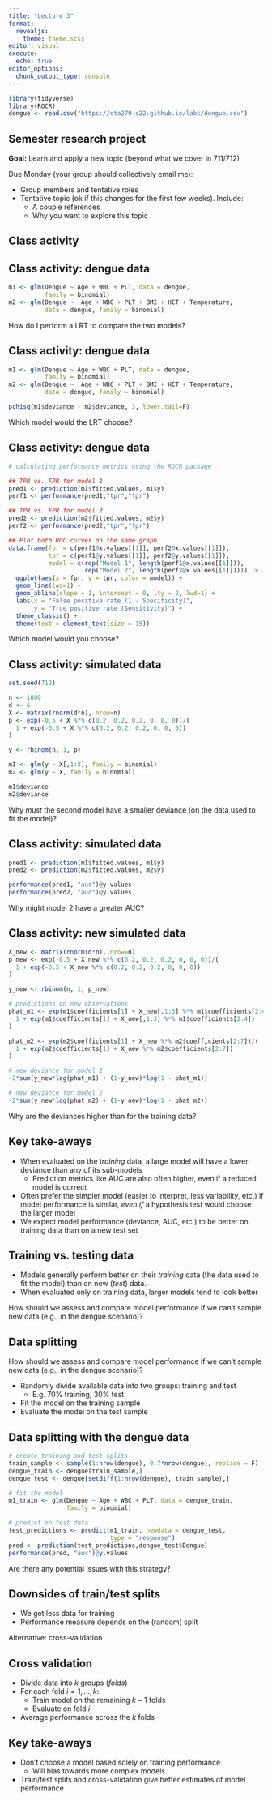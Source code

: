 ```yaml
---
title: "Lecture 3"
format: 
  revealjs:
    theme: theme.scss
editor: visual
execute:
  echo: true
editor_options: 
  chunk_output_type: console
---
```


```r
library(tidyverse)
library(ROCR)
dengue <- read.csv("https://sta279-s22.github.io/labs/dengue.csv")
```

## Semester research project

**Goal:** Learn and apply a new topic (beyond what we cover in 711/712)

Due Monday (your group should collectively email me):

* Group members and tentative roles
* Tentative topic (ok if this changes for the first few weeks). Include:
  * A couple references
  * Why you want to explore this topic


## Class activity

## Class activity: dengue data

```r
m1 <- glm(Dengue ~ Age + WBC + PLT, data = dengue,
          family = binomial)
m2 <- glm(Dengue ~  Age + WBC + PLT + BMI + HCT + Temperature,
          data = dengue, family = binomial)
```

How do I perform a LRT to compare the two models?

## Class activity: dengue data

```r
m1 <- glm(Dengue ~ Age + WBC + PLT, data = dengue,
          family = binomial)
m2 <- glm(Dengue ~  Age + WBC + PLT + BMI + HCT + Temperature,
          data = dengue, family = binomial)

pchisq(m1$deviance - m2$deviance, 3, lower.tail=F)
```

Which model would the LRT choose?

## Class activity: dengue data

```r
# calculating performance metrics using the ROCR package

## TPR vs. FPR for model 1
pred1 <- prediction(m1$fitted.values, m1$y)
perf1 <- performance(pred1,"tpr","fpr")

## TPR vs. FPR for model 2
pred2 <- prediction(m2$fitted.values, m2$y)
perf2 <- performance(pred2,"tpr","fpr")

## Plot both ROC curves on the same graph
data.frame(fpr = c(perf1@x.values[[1]], perf2@x.values[[1]]),
           tpr = c(perf1@y.values[[1]], perf2@y.values[[1]]),
           model = c(rep("Model 1", length(perf1@x.values[[1]])),
                     rep("Model 2", length(perf2@x.values[[1]])))) |>
  ggplot(aes(x = fpr, y = tpr, color = model)) +
  geom_line(lwd=1) +
  geom_abline(slope = 1, intercept = 0, lty = 2, lwd=1) +
  labs(x = "False positive rate (1 - Specificity)",
       y = "True positive rate (Sensitivity)") +
  theme_classic() +
  theme(text = element_text(size = 15))
```

Which model would you choose?

## Class activity: simulated data

```r
set.seed(712)

n <- 1000
d <- 6
X <- matrix(rnorm(d*n), nrow=n)
p <- exp(-0.5 + X %*% c(0.2, 0.2, 0.2, 0, 0, 0))/(
  1 + exp(-0.5 + X %*% c(0.2, 0.2, 0.2, 0, 0, 0))
)

y <- rbinom(n, 1, p)
```

```r
m1 <- glm(y ~ X[,1:3], family = binomial)
m2 <- glm(y ~ X, family = binomial)

m1$deviance
m2$deviance
```

Why *must* the second model have a smaller deviance (on the data used to fit the model)?

## Class activity: simulated data

```r
pred1 <- prediction(m1$fitted.values, m1$y)
pred2 <- prediction(m2$fitted.values, m2$y)

performance(pred1, "auc")@y.values
performance(pred2, "auc")@y.values
```

Why might model 2 have a greater AUC?

## Class activity: new simulated data

```r
X_new <- matrix(rnorm(d*n), nrow=n)
p_new <- exp(-0.5 + X_new %*% c(0.2, 0.2, 0.2, 0, 0, 0))/(
  1 + exp(-0.5 + X_new %*% c(0.2, 0.2, 0.2, 0, 0, 0))
)

y_new <- rbinom(n, 1, p_new)
```

```r
# predictions on new observations
phat_m1 <- exp(m1$coefficients[1] + X_new[,1:3] %*% m1$coefficients[2:4])/(
  1 + exp(m1$coefficients[1] + X_new[,1:3] %*% m1$coefficients[2:4])
)

phat_m2 <- exp(m2$coefficients[1] + X_new %*% m2$coefficients[2:7])/(
  1 + exp(m2$coefficients[1] + X_new %*% m2$coefficients[2:7])
)

# new deviance for model 1
-2*sum(y_new*log(phat_m1) + (1-y_new)*log(1 - phat_m1))

# new deviance for model 2
-2*sum(y_new*log(phat_m2) + (1-y_new)*log(1 - phat_m2))
```

Why are the deviances higher than for the training data?

## Key take-aways

* When evaluated on the *training* data, a large model will have a lower deviance than any of its sub-models
  * Prediction metrics like AUC are also often higher, even if a reduced model is correct
* Often prefer the simpler model (easier to interpret, less variability, etc.) if model performance is similar, *even if* a hypothesis test would choose the larger model
* We expect model performance (deviance, AUC, etc.) to be better on training data than on a new test set

## Training vs. testing data

* Models generally perform better on their *training* data (the data used to fit the model) than on new (*test*) data.
* When evaluated only on training data, larger models tend to look better

How should we assess and compare model performance if we can't sample new data (e.g., in the dengue scenario)?

## Data splitting

How should we assess and compare model performance if we can't sample new data (e.g., in the dengue scenario)?

* Randomly divide available data into two groups: training and test
  * E.g. 70% training, 30% test
* Fit the model on the training sample
* Evaluate the model on the test sample

## Data splitting with the dengue data

```r
# create training and test splits
train_sample <- sample(1:nrow(dengue), 0.7*nrow(dengue), replace = F)
dengue_train <- dengue[train_sample,]
dengue_test <- dengue[setdiff(1:nrow(dengue), train_sample),]
```

```r
# fit the model
m1_train <- glm(Dengue ~ Age + WBC + PLT, data = dengue_train, 
                family = binomial)

# predict on test data
test_predictions <- predict(m1_train, newdata = dengue_test,
                            type = "response")
pred <- prediction(test_predictions,dengue_test$Dengue)
performance(pred, "auc")@y.values
```

Are there any potential issues with this strategy?

## Downsides of train/test splits

* We get less data for training
* Performance measure depends on the (random) split

Alternative: cross-validation

## Cross validation

* Divide data into $k$ groups (*folds*)
* For each fold $i = 1,...,k$:
  * Train model on the remaining $k-1$ folds
  * Evaluate on fold $i$
* Average performance across the $k$ folds

## Key take-aways

* Don't choose a model based solely on training performance
  * Will bias towards more complex models
* Train/test splits and cross-validation give better estimates of model performance

